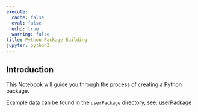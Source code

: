 ```yaml
---
execute:
  cache: false
  eval: false
  echo: true
  warning: false
title: Python Package Building
jupyter: python3
---
```


## Introduction

This Notebook will guide you through the process of creating a Python package.

Example data can be found in the `userPackage` directory, see: [userPackage](./userPackage/userpackage/)
